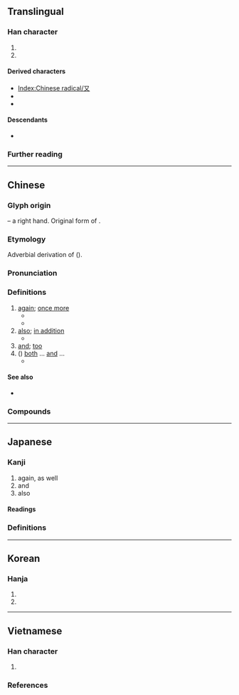 {{also|ヌ|ﾇ|ㄡ|攵|文|𠬠}}
{{character info}}
==Translingual==
{{stroke order|strokes=2}}
{{stroke order|type=animate}}

===Han character===
{{Han char|rn=29|rad=又|as=00|sn=2|four=17400,77400|canj=NK|ids=⿻㇇乀}}

# {{mul-kangxi radical-def}}
# {{mul-shuowen radical-def|76}}

====Derived characters====
* [[Index:Chinese radical/又]]
* {{l|mul|[[叉]], [[仅]], [[叹]], [[𪢲]], [[奴]], [[𢎤]], [[𭠎]], [[汉]], [[𨸕]], [[𪱙]], [[权]], [[𤕭]], [[𪻍]], [[𤰖]], [[𥃫]], [[𥝐]], [[𣦼]], [[𥸩]], [[臤]], [[𮕧]], [[𧺉]], [[𬩴]], [[𮮃]], [[𨥁]], [[𩚄]], [[馭]]([[驭]]), [[𬴲]], [[𩵎]], [[𪎳]]}} <!-- Characters not found in [[Index:Chinese radical/又]] -->
* {{l|mul|[[殳]], [[𪠲]], [[㝊]], [[㞋]], [[𭙎]], [[𤆌]], [[𦫿]], [[𤴨]], [[𤼦]], [[𥤦]], [[𧆛]], [[隻]], [[𥆣]], [[𤔪]], [[𪗅]], [[雙]]}} <!-- Characters not found in [[Index:Chinese radical/又]] -->

====Descendants====
* {{l|cmn|ㄡ}} {{q|[[Zhuyin]] letter}}

===Further reading===
{{Han ref|kx=0164.430|dkj=03115|dj=0374.140|hdz=10390.010|uh=53C8}}

----

==Chinese==
{{zh-forms}}

===Glyph origin===
{{Han etym}}
{{liushu|p}} – a right hand. Original form of {{och-l|右|right}}.

===Etymology===
Adverbial derivation of {{och-l|有|to have; there is}} ({{zh-ref|Schuessler, 2007}}).

===Pronunciation===
{{zh-pron
|m=yòu
|dg=ю3
|c=jau6
|h=pfs=yu
|md=êu
|mn=iū
|mn-t=iu7/iu6
|w=3hhieu
|mc=y
|oc=y
|ma=y
|cat=con,adv
}}

===Definitions===
{{zh-hanzi}}

# [[again]]; [[once more]]
#* {{zh-x|又 下雨 了！|It's raining '''again'''!}}
#* {{zh-x|想 了 又 想|to think and think; to deeply think about}}
# [[also]]; [[in addition]]
#* {{zh-x|神 就 造 出 大 魚 和 水 中 所 滋生 各樣 有 生命 的 動物，各 從 其 類。又 造 出 各樣 飛鳥，各 從 其 類。神 看 著[着]{zhuó} 是 好{hǎo} 的。|And God created great whales, and every living creature that moveth, which the waters brought forth abundantly, after their kind, and every winged fowl after his kind: and God saw that it was good.|ref=[http://wordproject.org/multi/bi_en_cn_py.htm Genesis 1:21]}}
# [[and]]; [[too]]
# ({{lang|zh|又……又……}}) [[both]] ... [[and]] ...
#* {{zh-x|我 又 餓 又 渴。|I am hungry and thirsty.}}

====See also====
* {{sense|again}} {{zh-l|再}}

===Compounds===
{{zh-der|又好笑，又好氣|可又來|又是|又作馮婦|又說又笑|卻又|又要|又氣又急|又及|又驚又喜|又名|又當別論|又弱一個|又讀|又早|又急又氣|欲言又止|玄之又玄|日新又新|一又|三又|又且|又作別論|又生一秦|又紅又專|又道是|復又|損之又損|賠了夫人又折兵|少之又少|又試|又閣}}

{{zh-cat|Beginning}}

----

==Japanese==

===Kanji===
{{ja-kanji|grade=7|rs=又00}}

# again, as well
# and
# also

====Readings====
{{ja-readings
|goon=う
|kanon=ゆう<いう
|kun=また-
}}

===Definitions===
{{ja-kanjitab|また|yomi=k}}
{{ja-see|また}}

----

==Korean==

===Hanja===
{{ko-hanja|또|우}}

# {{hanja form of|우|[[again]]}}
# {{hanja form of|우|[[right]] [[hand]]}}

----

==Vietnamese==

===Han character===
{{vi-readings|rs=又00
|hanviet=hựu-gdhn;bonet;genibrel
|phienthiet=
|nom=hựu-btcn, lại-gdhn
}}

# {{han tu form of|hựu|[[again]]; [[once more]]}}

===References===
<references/>

[[Category:CJKV radicals| ]]